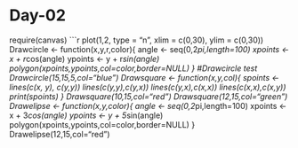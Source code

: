 Day-02
========================================================
require(canvas)
```r
plot(1,2, type = "n", xlim = c(0,30), ylim = c(0,30))
Drawcircle <- function(x,y,r,color){
  angle <- seq(0,2*pi,length=100)
  xpoints <- x + r*cos(angle)
  ypoints <- y + r*sin(angle)
  polygon(xpoints,ypoints,col=color,border=NULL)
}
#Drawcircle test
Drawcircle(15,15,5,col="blue")
Drawsquare <- function(x,y,col){
spoints <-lines(c(x, y), c(y,y))
lines(c(y,y),c(y,x))
lines(c(y,x),c(x,x))
lines(c(x,x),c(x,y))
print(spoints)
}
Drawsquare(10,15,col="red")
Drawsquare(12,15,col="green")
Drawelipse <- function(x,y,color){
  angle <- seq(0,2*pi,length=100)
  xpoints <- x + 3*cos(angle)
  ypoints <- y + 5*sin(angle)
  polygon(xpoints,ypoints,col=color,border=NULL)
  }
  Drawelipse(12,15,col="red")
